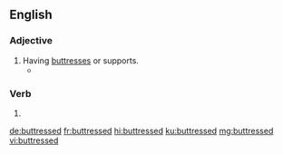 ==English==

===Adjective===
{{en-adj}}

# Having [[buttress]]es or supports.
#* {{quote-book|year=1918|author={{w|W. B. Maxwell}}|chapter=7
|title=[http://openlibrary.org/works/OL1097634W The Mirror and the Lamp]
|passage=[…] St. Bede's at this period of its history was perhaps the poorest and most miserable parish in the East End of London. Close-packed, crushed by the '''buttressed''' height of the railway viaduct, rendered airless by huge walls of factories, it at once banished lively interest from a stranger's mind and left only a dull oppression of the spirit.}}
#: {{usex|Only the '''buttressed''' outer walls still stood .|lang=en}}

===Verb===
{{head|en|verb form}}

# {{en-past of|buttress}}

[[de:buttressed]]
[[fr:buttressed]]
[[hi:buttressed]]
[[ku:buttressed]]
[[mg:buttressed]]
[[vi:buttressed]]